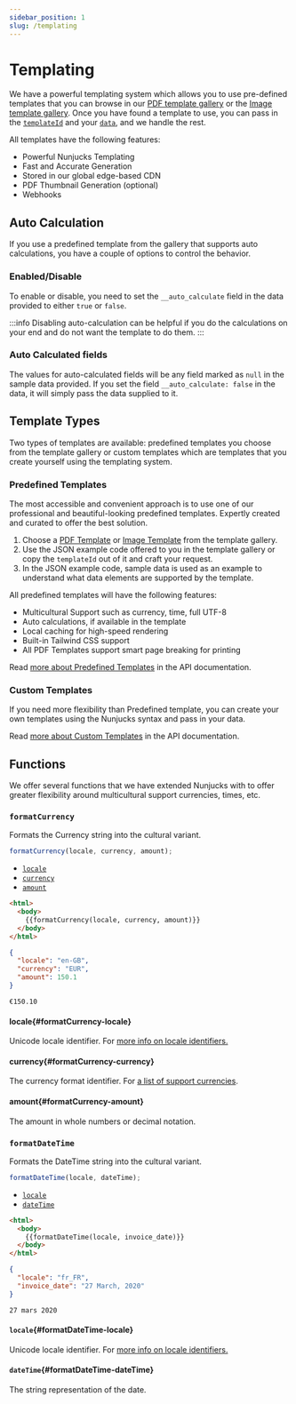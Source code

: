 ```yaml
---
sidebar_position: 1
slug: /templating
---
```


# Templating

We have a powerful templating system which allows you to use pre-defined templates that you can browse in our <a href="https://cloudlayer.io/templates/pdf" target="_blank" rel="noopener">PDF template gallery</a> or the <a href="https://cloudlayer.io/templates/image">Image template gallery</a>. Once you have found a template to use, you can pass in the [`templateId`](/template-to-pdf#templateid) and your [`data`](/template-to-pdf#data), and we handle the rest.

All templates have the following features:

- Powerful Nunjucks Templating
- Fast and Accurate Generation
- Stored in our global edge-based CDN
- PDF Thumbnail Generation (optional)
- Webhooks

## Auto Calculation

If you use a predefined template from the gallery that supports auto calculations, you have a couple of options to control the behavior.

### Enabled/Disable

To enable or disable, you need to set the `__auto_calculate` field in the data provided to either `true` or `false`.

:::info
Disabling auto-calculation can be helpful if you do the calculations on your end and do not want the template to do them.
:::

### Auto Calculated fields

The values for auto-calculated fields will be any field marked as `null` in the sample data provided. If you set the field `__auto_calculate: false` in the data, it will simply pass the data supplied to it.

## Template Types

Two types of templates are available: predefined templates you choose from the template gallery or custom templates which are templates that you create yourself using the templating system.

### Predefined Templates

The most accessible and convenient approach is to use one of our professional and beautiful-looking predefined templates. Expertly created and curated to offer the best solution.

1. Choose a <a href="https://cloudlayer.io/templates/pdf" target="_blank" rel="noopener"> PDF Template</a> or <a href="https://cloudlayer.io/templates/image" target="_blank" rel="noopener">Image Template</a> from the template gallery.
2. Use the JSON example code offered to you in the template gallery or copy the `templateId` out of it and craft your request.
3. In the JSON example code, sample data is used as an example to understand what data elements are supported by the template.

All predefined templates will have the following features:

- Multicultural Support such as currency, time, full UTF-8
- Auto calculations, if available in the template
- Local caching for high-speed rendering
- Built-in Tailwind CSS support
- All PDF Templates support smart page breaking for printing

Read [more about Predefined Templates](/template-to-pdf#predefined-template) in the API documentation.

### Custom Templates

If you need more flexibility than Predefined template, you can create your own templates using the Nunjucks syntax and pass in your data.

Read [more about Custom Templates](/template-to-pdf#custom-template) in the API documentation.

## Functions

We offer several functions that we have extended Nunjucks with to offer greater flexibility around multicultural support currencies, times, etc.

### `formatCurrency`

Formats the Currency string into the cultural variant.

```javascript
formatCurrency(locale, currency, amount);
```

- [`locale`](#formatCurrency-locale)
- [`currency`](#formatCurrency-currency)
- [`amount`](#formatCurrency-amount)

```html title="Example - Template"
<html>
  <body>
    {{formatCurrency(locale, currency, amount)}}
  </body>
</html>
```

```json title="Example - Data"
{
  "locale": "en-GB",
  "currency": "EUR",
  "amount": 150.1
}
```

```text title="Result"
€150.10
```

#### locale{#formatCurrency-locale}

Unicode locale identifier. For <a href="https://www.w3.org/International/articles/language-tags/#region" target="_blank" rel="noopener">more info on locale identifiers.</a>

#### currency{#formatCurrency-currency}

The currency format identifier. For <a href="https://source.chromium.org/chromium/chromium/deps/icu.git/+/faee8bc70570192d82d2978a71e2a615788597d1:source/data/misc/currencyNumericCodes.txt" target="_blank" rel="noopener">a list of support currencies</a>.

#### amount{#formatCurrency-amount}

The amount in whole numbers or decimal notation.

### `formatDateTime`

Formats the DateTime string into the cultural variant.

```javascript
formatDateTime(locale, dateTime);
```

- [`locale`](#formatDateTime-locale)
- [`dateTime`](#formatDateTime-dateTime)

```html title="Example - Template"
<html>
  <body>
    {{formatDateTime(locale, invoice_date)}}
  </body>
</html>
```

```json title="Example - Data"
{
  "locale": "fr_FR",
  "invoice_date": "27 March, 2020"
}
```

```text title="Result"
27 mars 2020
```

#### `locale`{#formatDateTime-locale}

Unicode locale identifier. For <a href="https://www.w3.org/International/articles/language-tags/#region" target="_blank" rel="noopener">more info on locale identifiers.</a>

#### `dateTime`{#formatDateTime-dateTime}

The string representation of the date.
